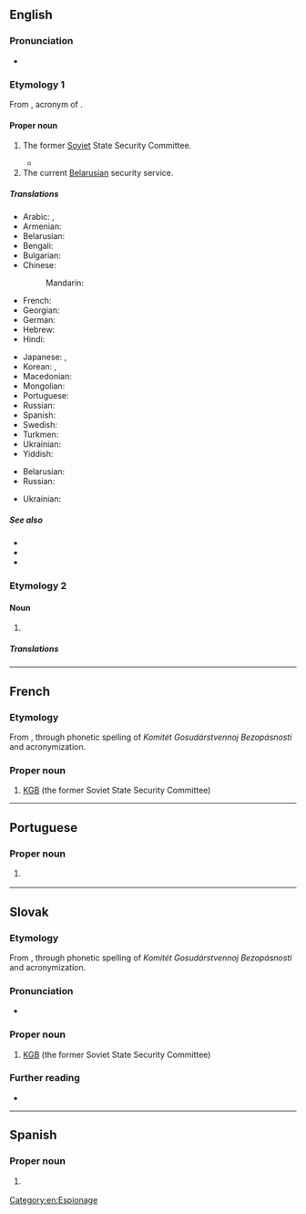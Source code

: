 ==English==
{{wikipedia}}

===Pronunciation===
* {{audio|en|KGB US.ogg|Audio (US)}}

===Etymology 1===
From {{bor|en|ru|КГБ}}, acronym of {{m|ru|Комите́т госуда́рственной безопа́сности|t=State Security Committee}}.

====Proper noun====
{{en-proper noun|head=the KGB}}

# {{lb|en|historical}} The former [[Soviet]] State Security Committee.
#* {{quote-book|en|year=2019|origyear=2018|author=Ben Macintyre|title=The Spy and the Traitor|publisher=Penguin Books|isbn=9780241972137|chapter=4|page=75|passage=But in 1967 Treholt's trenchant opposition to the Vietnam War attracted the attention of '''the KGB'''.}}
# The current [[Belarusian]] security service.

=====Translations=====
{{trans-top|(historical) The former Soviet State Security Committee}}
* Arabic: {{t|ar|كَي جِي بِي|m}}, {{t|ar|كَاي جِي بِي|m}}
* Armenian: {{t+|hy|ՊԱԿ}}
* Belarusian: {{t|be|КДБ|m}}
* Bengali: {{t|bn|কেজিবি}}
* Bulgarian: {{t|bg|КГБ|m}}
* Chinese:
*: Mandarin: {{t+|cmn|克格勃|tr=kègébó}}
* French: {{t+|fr|KGB|m}}
* Georgian: {{t|ka|სუკ}}
* German: {{t+|de|KGB|m}}
* Hebrew: {{t|he|ק.ג.ב.|m|tr=ka ge be}}
* Hindi: {{t|hi|केजीबी}}
{{trans-mid}}
* Japanese: {{t|ja|カーゲーベー|tr=kāgēbē}}, {{t|ja|ケージービー|tr=kējībī}}
* Korean: {{t|ko|카게베}}, {{t|ko|케이지비}}
* Macedonian: {{t|mk|КГБ|m}}
* Mongolian: {{t|mn|УАХХ}}
* Portuguese: {{t|pt|KGB|f}}
* Russian: {{t+|ru|КГБ|m}}
* Spanish: {{t+|es|KGB|m}}
* Swedish: {{t+|sv|KGB}}
* Turkmen: {{t|tk|DHK}}
* Ukrainian: {{t|uk|КДБ|m}}
* Yiddish: {{t|yi|קאַגעבע|f}}
{{trans-bottom}}

{{trans-top|the current Belarusian security service}}
* Belarusian: {{t|be|КДБ|m}}
* Russian: {{t+|ru|КГБ|m}}
{{trans-mid}}
* Ukrainian: {{t|uk|КДБ|m}}
{{trans-bottom}}

=====See also=====
* {{l|en|FSB}}
* {{l|en|NKVD}}
* {{l|en|Cheka}}

===Etymology 2===

====Noun====
{{en-noun}}

# {{lb|en|electronics}} {{initialism of|en|[[known]] [[good]] [[board]]}}

=====Translations=====
{{trans-top|Known Good Board}}
{{trans-mid}}
{{trans-bottom}}

[[Category:en:Espionage]]

----

==French==

===Etymology===
From {{bor|fr|ru|КГБ}}, through phonetic spelling of ''Komitét Gosudárstvennoj Bezopásnosti'' and acronymization.

===Proper noun===
{{fr-proper noun|m}}

# [[#English|KGB]] (the former Soviet State Security Committee)

----

==Portuguese==

===Proper noun===
{{pt-proper noun|f}}

# {{l|en|KGB}} {{gloss|Russian secret police}}

{{topics|pt|Russia}}

----

==Slovak==

===Etymology===
From {{bor|sk|ru|КГБ}}, through phonetic spelling of ''Komitét Gosudárstvennoj Bezopásnosti'' and acronymization.

===Pronunciation===
* {{sk-IPA|kágébé}}

===Proper noun===
{{sk-proper noun|g=n}}

# [[#English|KGB]] (the former Soviet State Security Committee)

===Further reading===
* {{R:SDK}}

----

==Spanish==
{{wikipedia|lang=es}}

===Proper noun===
{{es-proper noun|m}}

# {{l|en|KGB}} {{gloss|soviet KGB}}